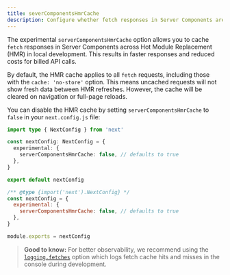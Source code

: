 ```yaml
---
title: severComponentsHmrCache
description: Configure whether fetch responses in Server Components are cached across HMR refresh requests.
---
```


The experimental `serverComponentsHmrCache` option allows you to cache `fetch` responses in Server Components across Hot Module Replacement (HMR) in local development. This results in faster responses and reduced costs for billed API calls.

By default, the HMR cache applies to all `fetch` requests, including those with the `cache: 'no-store'` option. This means uncached requests will not show fresh data between HMR refreshes. However, the cache will be cleared on navigation or full-page reloads.

You can disable the HMR cache by setting `serverComponentsHmrCache` to `false` in your `next.config.js` file:

```ts filename="next.config.ts" switcher
import type { NextConfig } from 'next'

const nextConfig: NextConfig = {
  experimental: {
    serverComponentsHmrCache: false, // defaults to true
  },
}

export default nextConfig
```

```js filename="next.config.js" switcher
/** @type {import('next').NextConfig} */
const nextConfig = {
  experimental: {
    serverComponentsHmrCache: false, // defaults to true
  },
}

module.exports = nextConfig
```

> **Good to know:** For better observability, we recommend using the [`logging.fetches`](/docs/app/api-reference/next-config-js/logging) option which logs fetch cache hits and misses in the console during development.
